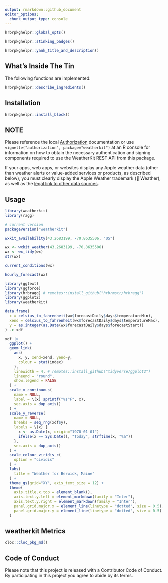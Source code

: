 ```yaml
---
output: rmarkdown::github_document
editor_options: 
  chunk_output_type: console
---
```

```r
hrbrpkghelpr::global_opts()
```

```r
hrbrpkghelpr::stinking_badges()
```

```r
hrbrpkghelpr::yank_title_and_description()
```

## What's Inside The Tin

The following functions are implemented:

```r
hrbrpkghelpr::describe_ingredients()
```

## Installation

```r
hrbrpkghelpr::install_block()
```

## NOTE

Please reference the local [Authorization](authorization.md) documentation or use `vignette("authorization", package="weatherkit")` at an R console for information on how to obtain the necessary authentication and signing components required to use the WeatherKit REST API from this package.

If your apps, web apps, or websites display any Apple weather data (other than weather alerts or value-added services or products, as described below), you must clearly display the Apple Weather trademark ( Weather), as well as the [legal link to other data sources](https://weatherkit.apple.com/legal-attribution.html).

## Usage

```r
library(weatherkit)
library(ragg)

# current version
packageVersion("weatherkit")

```

```r
wxkit_availability(43.2683199, -70.8635506, "US")
```

```r
wx <- wxkit_weather(43.2683199, -70.8635506)
wx <- wx_tidy(wx)
str(wx)
```

```r
current_conditions(wx)
```

```r
hourly_forecast(wx)
```

```r
library(ggtext)
library(ggforce)
library(hrbragg) # remotes::install_github("hrbrmstr/hrbragg")
library(ggplot2)
library(weatherkit)

data.frame(
  x = celsius_to_fahrenheit(wx$forecastDaily$days$temperatureMin),
  xend = celsius_to_fahrenheit(wx$forecastDaily$days$temperatureMax),
  y = as.integer(as.Date(wx$forecastDaily$days$forecastStart))
) -> xdf

xdf |>
  ggplot() +
  geom_link(
    aes(
      x, y, xend=xend, yend=y,
      colour = stat(index)
    ),
    linewidth = 4, # remotes::install_github("tidyverse/ggplot2")
    lineend = "round",
    show.legend = FALSE
  ) +
  scale_x_continuous(
    name = NULL,
    label = \(x) sprintf("%s°F", x),
    sec.axis = dup_axis()
  ) +
  scale_y_reverse(
    name = NULL,
    breaks = seq_rng(xdf$y),
    labels = \(x) {
      x <- as.Date(x, origin="1970-01-01")
      ifelse(x == Sys.Date(), "Today", strftime(x, "%a"))
    },
    sec.axis = dup_axis()
  ) +
  scale_colour_viridis_c(
    option = "cividis"
  ) +
  labs(
    title = "Weather for Berwick, Maine"
  ) +
  theme_gs(grid="XY", axis_text_size = 12) +
  theme(
    axis.title.x.top = element_blank(),
    axis.text.y.left = element_markdown(family = "Inter"),
    axis.text.y.right = element_markdown(family = "Inter"),
    panel.grid.major.x = element_line(linetype = "dotted", size = 0.5),
    panel.grid.major.y = element_line(linetype = "dotted", size = 0.5)
  )
```

## weatherkit Metrics

```r
cloc::cloc_pkg_md()
```

## Code of Conduct

Please note that this project is released with a Contributor Code of Conduct. 
By participating in this project you agree to abide by its terms.

